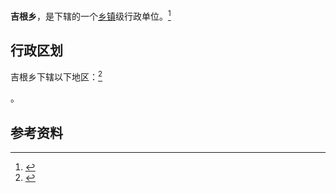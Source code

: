 {{中国乡级行政区|65/30/24/208/000}}

'''吉根乡'''，是{{PRC admin/fullname|65/30/24/208/000|3}}下辖的一个[[乡镇|乡镇]]级行政单位。<ref>{{PRC admin/ref sgc|{{PRC admin/parent|65/30/24/208/000}}}}</ref>

== 行政区划 ==

吉根乡下辖以下地区：<ref>{{PRC admin/ref sgc|65/30/24/208/000}}</ref>

{{PRC admin/children|65/30/24/208/000}}。

== 参考资料 ==

{{reflist}}

{{行政区划小作品}}
{{PRC admin/navcat|65/30/24/208/000}}
